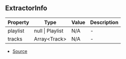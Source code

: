 ## ExtractorInfo


| Property | Type | Value | Description |
| ----------- | ----------- | ----------- | ----------- |
| playlist | null \| Playlist | N/A | - |
| tracks | Array\<Track> | N/A | - |


- [Source](https://github.com/Androz2091/discord-player/blob/e6e6eb7/packages/discord-player/src/extractors/BaseExtractor.ts#L119)
